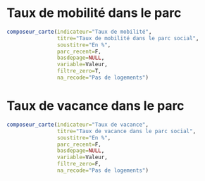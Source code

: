# Taux de mobilité dans le parc {#mobilite}

```r
composeur_carte(indicateur="Taux de mobilité",
                titre="Taux de mobilité dans le parc social",
                soustitre="En %",
                parc_recent=F,
                basdepage=NULL,
                variable=Valeur,
                filtre_zero=T,
                na_recode="Pas de logements")
```



# Taux de vacance dans le parc {#vacance}

```r
composeur_carte(indicateur="Taux de vacance",
                titre="Taux de vacance dans le parc social",
                soustitre="En %",
                parc_recent=F,
                basdepage=NULL,
                variable=Valeur,
                filtre_zero=F,
                na_recode="Pas de logements")
```
